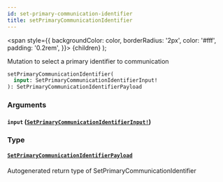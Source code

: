 ```yaml
---
id: set-primary-communication-identifier
title: setPrimaryCommunicationIdentifier
---
```


<span
style={{
      backgroundColor: color,
      borderRadius: '2px',
      color: '#fff',
      padding: '0.2rem',
    }}>
{children}
</span>
);

Mutation to select a primary identifier to communication

```graphql
setPrimaryCommunicationIdentifier(
  input: SetPrimaryCommunicationIdentifierInput!
): SetPrimaryCommunicationIdentifierPayload

```

### Arguments

#### `input` ([`SetPrimaryCommunicationIdentifierInput!`](/docs/api/inputs/set-primary-communication-identifier-input))

### Type

#### [`SetPrimaryCommunicationIdentifierPayload`](/docs/api/objects/set-primary-communication-identifier-payload)

Autogenerated return type of SetPrimaryCommunicationIdentifier
